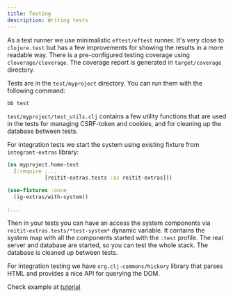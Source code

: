```yaml
---
title: Testing
description: Writing tests
---
```


As a test runner we use minimalistic `eftest/eftest` runner. It's very close to `clojure.test` but has a few improvements for showing the results in a more readable way.
There is a pre-configured testing coverage using `cloverage/cloverage`. The coverage report is generated in `target/coverage` directory.

Tests are in the `test/myproject` directory. You can run them with the following command:

```bash
bb test
```

`test/myproject/test_utils.clj` contains a few utility functions that are used in the tests for managing CSRF-token and cookies, and for cleaning up the database between tests.

For integration tests we start the system using existing fixture from `integrant-extras` library:

```clojure
(ns myproject.home-test
  (:require ;...
            [reitit-extras.tests :as reitit-extras]))

(use-fixtures :once
  (ig-extras/with-system))

;...
```

Then in your tests you can have an access the system components via `reitit-extras.tests/*test-system*` dynamic variable. It contains the system map with all the components started with the `:test` profile.
The real server and database are started, so you can test the whole stack. The database is cleaned up between tests.

For integration testing we have `org.clj-commons/hickory` library that parses HTML and provides a nice API for querying the DOM.

<Callout title="Tip" type="info">Check example at [tutorial](http://localhost:3000/docs/lite/tutorial#testing)</Callout>
